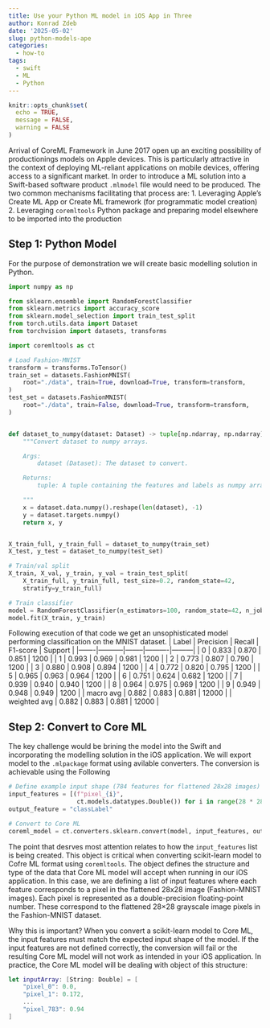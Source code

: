 ```yaml
---
title: Use your Python ML model in iOS App in Three 
author: Konrad Zdeb
date: '2025-05-02'
slug: python-models-ape
categories:
  - how-to
tags:
  - swift
  - ML
  - Python
---
```


```r
knitr::opts_chunk$set(
  echo = TRUE,
  message = FALSE,
  warning = FALSE
)
```

Arrival of CoreML Framework in June 2017 open up an exciting possibility of productionings models on Apple devices. This is particularly attractive in the context of deploying ML-reliant applications on mobile devices, offering access to a significant market. In order to introduce a ML solution into a Swift-based software product `.mlmodel` file would need to be produced. The two common mechanisms facilitating that process are:
1. Leveraging Apple's Create ML App or Create ML framework (for programmatic model creation)
2. Leveraging `coremltools` Python package and preparing model elsewhere to be imported into the production


## Step 1: Python Model

For the purpose of demonstration we will create basic modelling solution in Python. 

```python
import numpy as np

from sklearn.ensemble import RandomForestClassifier
from sklearn.metrics import accuracy_score
from sklearn.model_selection import train_test_split
from torch.utils.data import Dataset
from torchvision import datasets, transforms

import coremltools as ct    

# Load Fashion-MNIST
transform = transforms.ToTensor()
train_set = datasets.FashionMNIST(
    root="./data", train=True, download=True, transform=transform,
)
test_set = datasets.FashionMNIST(
    root="./data", train=False, download=True, transform=transform,
)


def dataset_to_numpy(dataset: Dataset) -> tuple[np.ndarray, np.ndarray]:
    """Convert dataset to numpy arrays.

    Args:
        dataset (Dataset): The dataset to convert.

    Returns:
        tuple: A tuple containing the features and labels as numpy arrays.

    """
    x = dataset.data.numpy().reshape(len(dataset), -1)
    y = dataset.targets.numpy()
    return x, y


X_train_full, y_train_full = dataset_to_numpy(train_set)
X_test, y_test = dataset_to_numpy(test_set)

# Train/val split
X_train, X_val, y_train, y_val = train_test_split(
    X_train_full, y_train_full, test_size=0.2, random_state=42, 
    stratify=y_train_full)

# Train classifier
model = RandomForestClassifier(n_estimators=100, random_state=42, n_jobs=-1)
model.fit(X_train, y_train)
```
Following execution of that code we get an unsophisticated model performing classification on the MNIST dataset. 
| Label | Precision | Recall | F1-score | Support |
|-------|-----------|--------|----------|---------|
| 0 | 0.833 | 0.870 | 0.851 | 1200 |
| 1 | 0.993 | 0.969 | 0.981 | 1200 |
| 2 | 0.773 | 0.807 | 0.790 | 1200 |
| 3 | 0.880 | 0.908 | 0.894 | 1200 |
| 4 | 0.772 | 0.820 | 0.795 | 1200 |
| 5 | 0.965 | 0.963 | 0.964 | 1200 |
| 6 | 0.751 | 0.624 | 0.682 | 1200 |
| 7 | 0.939 | 0.940 | 0.940 | 1200 |
| 8 | 0.964 | 0.975 | 0.969 | 1200 |
| 9 | 0.949 | 0.948 | 0.949 | 1200 |
| macro avg | 0.882 | 0.883 | 0.881 | 12000 |
| weighted avg | 0.882 | 0.883 | 0.881 | 12000 |


## Step 2: Convert to Core ML

The key challenge would be brining the model into the  Swift and incorporating the modelling solution in the iOS application. We will export model to the `.mlpackage` format using avilable converters. The conversion is achievable using the Following

```python
# Define example input shape (784 features for flattened 28x28 images)
input_features = [(f"pixel_{i}",
                   ct.models.datatypes.Double()) for i in range(28 * 28)]
output_feature = "classLabel"

# Convert to Core ML
coreml_model = ct.converters.sklearn.convert(model, input_features, output_feature)
```

The point that desrves most attention relates to how the `input_features` list is being created. This object is critical when converting scikit-learn model to Cofre ML format using `coremltools`. The object defines the structure and type of the data that Core ML model will accept when running in our iOS application. In this case, we are defining a list of input features where each feature corresponds to a pixel in the flattened 28x28 image (Fashion-MNIST images). Each pixel is represented as a double-precision floating-point number. These correspond to the flattened 28×28 grayscale image pixels in the Fashion-MNIST dataset.

Why this is important?
When you convert a scikit-learn model to Core ML, the input features must match the expected input shape of the model. If the input features are not defined correctly, the conversion will fail or the resulting Core ML model will not work as intended in your iOS application. In practice, the Core ML model will be dealing with object of this structure:
```swift
let inputArray: [String: Double] = [
    "pixel_0": 0.0,
    "pixel_1": 0.172,
    ...
    "pixel_783": 0.94
]
```